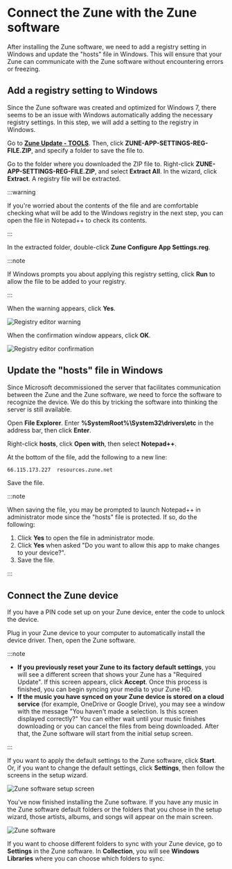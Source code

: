 # Connect the Zune with the Zune software

After installing the Zune software, we need to add a registry setting in Windows and update the "hosts" file in Windows. This will ensure that your Zune can communicate with the Zune software without encountering errors or freezing.

## Add a registry setting to Windows

Since the Zune software was created and optimized for Windows 7, there seems to be an issue with Windows automatically adding the necessary registry settings. In this step, we will add a setting to the registry in Windows.

Go to **[Zune Update - TOOLS](https://www.zuneupdate.com/resources/tools/)**. Then, click **ZUNE-APP-SETTINGS-REG-FILE.ZIP**, and specify a folder to save the file to.

Go to the folder where you downloaded the ZIP file to. Right-click **ZUNE-APP-SETTINGS-REG-FILE.ZIP**, and select **Extract All**. In the wizard, click **Extract**. A registry file will be extracted.

:::warning

If you're worried about the contents of the file and are comfortable checking what will be add to the Windows registry in the next step, you can open the file in Notepad++ to check its contents.

:::

In the extracted folder, double-click **Zune Configure App Settings.reg**.

:::note

If Windows prompts you about applying this registry setting, click **Run** to allow the file to be added to your registry.

:::

When the warning appears, click **Yes**.

![Registry editor warning](https://github.com/josh-wong/zune-software-setup/blob/main/docs/assets/screenshots/registry_editor_warning.png?raw=true)

When the confirmation window appears, click **OK**.

![Registry editor confirmation](https://github.com/josh-wong/zune-software-setup/blob/main/docs/assets/screenshots/registry_editor_confirmation.png?raw=true)

## Update the "hosts" file in Windows

Since Microsoft decommissioned the server that facilitates communication between the Zune and the Zune software, we need to force the software to recognize the device. We do this by tricking the software into thinking the server is still available.

Open **File Explorer**. Enter **%SystemRoot%\System32\drivers\etc** in the address bar, then click **Enter**.

Right-click **hosts**, click **Open with**, then select **Notepad++**.

At the bottom of the file, add the following to a new line:

```txt
66.115.173.227	resources.zune.net
```

Save the file.

:::note

When saving the file, you may be prompted to launch Notepad++ in administrator mode since the "hosts" file is protected. If so, do the following:

1. Click **Yes** to open the file in administrator mode.
2. Click **Yes** when asked "Do you want to allow this app to make changes to your device?".
3. Save the file.

:::

## Connect the Zune device

If you have a PIN code set up on your Zune device, enter the code to unlock the device.

Plug in your Zune device to your computer to automatically install the device driver. Then, open the Zune software.

:::note

- **If you previously reset your Zune to its factory default settings**, you will see a different screen that shows your Zune has a "Required Update". If this screen appears, click **Accept**. Once this process is finished, you can begin syncing your media to your Zune HD.
- **If the music you have synced on your Zune device is stored on a cloud service** (for example, OneDrive or Google Drive), you may see a window with the message "You haven't made a selection. Is this screen displayed correctly?" You can either wait until your music finishes downloading or you can cancel the files from being downloaded. After that, the Zune software will start from the initial setup screen.

:::

If you want to apply the default settings to the Zune software, click **Start**. Or, if you want to change the default settings, click **Settings**, then follow the screens in the setup wizard.

![Zune software setup screen](https://github.com/josh-wong/zune-software-setup/blob/main/docs/assets/screenshots/zune_software_setup_screen.png?raw=true)

You've now finished installing the Zune software. If you have any music in the Zune software default folders or the folders that you chose in the setup wizard, those artists, albums, and songs will appear on the main screen.

![Zune software](https://github.com/josh-wong/zune-software-setup/blob/main/docs/assets/screenshots/zune_software.png?raw=true)

If you want to choose different folders to sync with your Zune device, go to **Settings** in the Zune software. In **Collection**, you will see **Windows Libraries** where you can choose which folders to sync.

